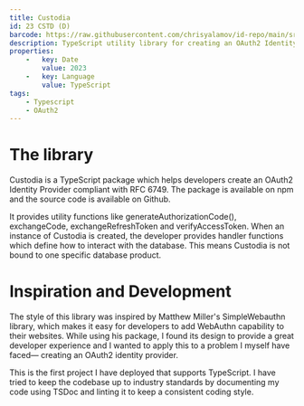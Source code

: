 ```yaml
---
title: Custodia
id: 23 CSTD (D)
barcode: https://raw.githubusercontent.com/chrisyalamov/id-repo/main/src/projects/2023-custodia/barcode.jpg
description: TypeScript utility library for creating an OAuth2 Identity Provider.
properties:
    -   key: Date
        value: 2023
    -   key: Language
        value: TypeScript
tags:
    - Typescript
    - OAuth2
---
```


# The library
Custodia is a TypeScript package which helps developers create an OAuth2 Identity Provider compliant with RFC 6749. The package is available on npm and the source code is available on Github.

It provides utility functions like generateAuthorizationCode(), exchangeCode, exchangeRefreshToken and verifyAccessToken. When an instance of Custodia is created, the developer provides handler functions which define how to interact with the database. This means Custodia is not bound to one specific database product.

# Inspiration and Development
The style of this library was inspired by Matthew Miller's SimpleWebauthn library, which makes it easy for developers to add WebAuthn capability to their websites. While using his package, I found its design to provide a great developer experience and I wanted to apply this to a problem I myself have faced— creating an OAuth2 identity provider.

This is the first project I have deployed that supports TypeScript. I have tried to keep the codebase up to industry standards by documenting my code using TSDoc and linting it to keep a consistent coding style.
